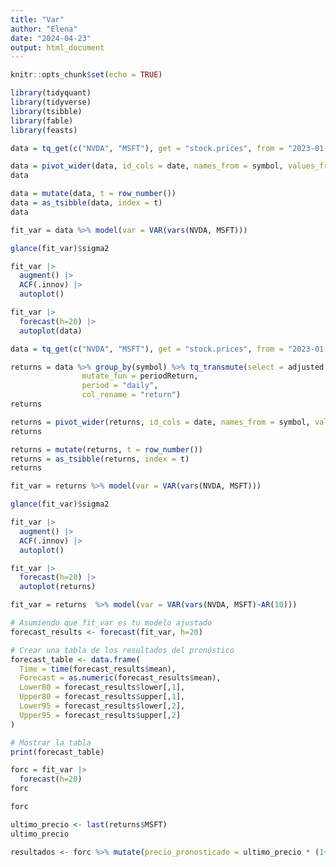 ```yaml
---
title: "Var"
author: "Elena"
date: "2024-04-23"
output: html_document
---
```


```r
knitr::opts_chunk$set(echo = TRUE)
```

```r
library(tidyquant)
library(tidyverse)
library(tsibble)
library(fable)
library(feasts)
```


```r
data = tq_get(c("NVDA", "MSFT"), get = "stock.prices", from = "2023-01-01", to = "2024-03-29")%>% select(symbol, date, adjusted)
```

```r
data = pivot_wider(data, id_cols = date, names_from = symbol, values_from = adjusted)
data

```

```r
data = mutate(data, t = row_number())
data = as_tsibble(data, index = t)
data

```

```r
fit_var = data %>% model(var = VAR(vars(NVDA, MSFT)))
```

```r
glance(fit_var)$sigma2
```

```r
fit_var |>
  augment() |>
  ACF(.innov) |>
  autoplot()

```

```r
fit_var |>
  forecast(h=20) |>
  autoplot(data)
```

```r
data = tq_get(c("NVDA", "MSFT"), get = "stock.prices", from = "2023-01-01", to = "2024-03-29")%>% select(symbol, date, adjusted)

returns = data %>% group_by(symbol) %>% tq_transmute(select = adjusted,
                mutate_fun = periodReturn,
                period = "daily",
                col_rename = "return")
returns
```

```r
returns = pivot_wider(returns, id_cols = date, names_from = symbol, values_from = return)
returns
```


```r
returns = mutate(returns, t = row_number())
returns = as_tsibble(returns, index = t)
returns
```

```r
fit_var = returns %>% model(var = VAR(vars(NVDA, MSFT)))
```

```r
glance(fit_var)$sigma2
```

```r
fit_var |>
  augment() |>
  ACF(.innov) |>
  autoplot()
```

```r
fit_var |>
  forecast(h=20) |>
  autoplot(returns)
```
```r
fit_var = returns  %>% model(var = VAR(vars(NVDA, MSFT)~AR(10)))
```

```r
# Asumiendo que fit_var es tu modelo ajustado
forecast_results <- forecast(fit_var, h=20)

# Crear una tabla de los resultados del pronóstico
forecast_table <- data.frame(
  Time = time(forecast_results$mean),
  Forecast = as.numeric(forecast_results$mean),
  Lower80 = forecast_results$lower[,1],
  Upper80 = forecast_results$upper[,1],
  Lower95 = forecast_results$lower[,2],
  Upper95 = forecast_results$upper[,2]
)

# Mostrar la tabla
print(forecast_table)

```


```r
forc = fit_var |>
  forecast(h=20)
forc
```

```r
forc
```

```r
ultimo_precio <- last(returns$MSFT)
ultimo_precio
```
```r
resultados <- forc %>% mutate(precio_pronosticado = ultimo_precio * (1+MSFT))
```

